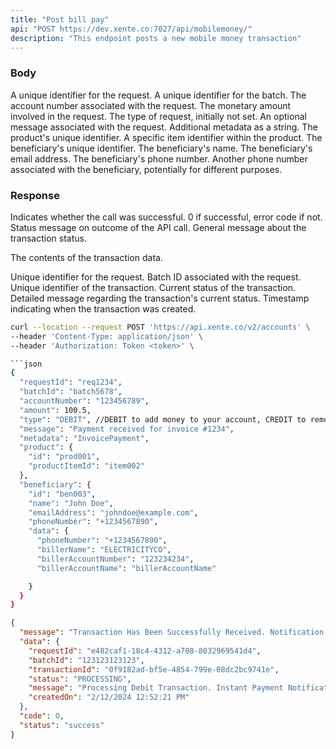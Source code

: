 ```yaml
---
title: "Post bill pay"
api: "POST https://dev.xente.co:7027/api/mobilemoney/"
description: "This endpoint posts a new mobile money transaction"
---
```


### Body

<ParamField body="requestId" type="string">
  A unique identifier for the request.
</ParamField>

<ParamField body="batchId" type="string">
  A unique identifier for the batch.
</ParamField>

<ParamField body="accountNumber" type="string">
  The account number associated with the request.
</ParamField>

<ParamField body="amount" type="number">
  The monetary amount involved in the request.
</ParamField>

<ParamField body="type" type="string">
  The type of request, initially not set.
</ParamField>

<ParamField body="message" type="string">
  An optional message associated with the request.
</ParamField>

<ParamField body="metadata" type="string">
  Additional metadata as a string.
</ParamField>

<ParamField body="product.id" type="string">
  The product's unique identifier.
</ParamField>

<ParamField body="product.productItemId" type="string">
  A specific item identifier within the product.
</ParamField>

<ParamField body="beneficiary.id" type="string">
  The beneficiary's unique identifier.
</ParamField>

<ParamField body="beneficiary.name" type="string">
  The beneficiary's name.
</ParamField>

<ParamField body="beneficiary.emailAddress" type="string">
  The beneficiary's email address.
</ParamField>

<ParamField body="beneficiary.phoneNumber" type="string">
  The beneficiary's phone number.
</ParamField>

<ParamField body="beneficiary.data.phoneNumber" type="string">
  Another phone number associated with the beneficiary, potentially for different purposes.
</ParamField>

### Response

<ResponseField name="code" type="number">
  Indicates whether the call was successful. 0 if successful, error code if not.
</ResponseField>

<ResponseField name="status" type="string">
  Status message on outcome of the API call.
</ResponseField>

<ResponseField name="message" type="string">
  General message about the transaction status.
</ResponseField>

<ResponseField name="data" type="object">

The contents of the transaction data.

<Expandable title="Toggle object">

<ResponseField name="requestId" type="string">
  Unique identifier for the request.
</ResponseField>

<ResponseField name="batchId" type="string">
  Batch ID associated with the request.
</ResponseField>

<ResponseField name="transactionId" type="string">
  Unique identifier of the transaction.
</ResponseField>

<ResponseField name="status" type="string">
  Current status of the transaction.
</ResponseField>

<ResponseField name="message" type="string">
  Detailed message regarding the transaction's current status.
</ResponseField>

<ResponseField name="createdOn" type="string">
  Timestamp indicating when the transaction was created.
</ResponseField>

</Expandable>

</ResponseField>


<RequestExample>

```bash Example Request
curl --location --request POST 'https://api.xente.co/v2/accounts' \
--header 'Content-Type: application/json' \
--header 'Authorization: Token <token>' \

```json
{
  "requestId": "req1234",
  "batchId": "batch5678",
  "accountNumber": "123456789",
  "amount": 100.5,
  "type": "DEBIT", //DEBIT to add money to your account, CREDIT to remove money from your account
  "message": "Payment received for invoice #1234",
  "metadata": "InvoicePayment",
  "product": {
    "id": "prod001",
    "productItemId": "item002"
  },
  "beneficiary": {
    "id": "ben003",
    "name": "John Doe",
    "emailAddress": "johndoe@example.com",
    "phoneNumber": "+1234567890",
    "data": {
      "phoneNumber": "+1234567890",
      "billerName": "ELECTRICITYCO",
      "billerAccountNumber": "123234234",
      "billerAccountName": "billerAccountName"

    }
  }
}
```
</RequestExample>

<ResponseExample>

```json Response
{
  "message": "Transaction Has Been Successfully Received. Notification Will Be Sent Shortly",
  "data": {
    "requestId": "e482caf1-18c4-4312-a708-8032969541d4",
    "batchId": "123123123123",
    "transactionId": "0f9182ad-bf5e-4854-799e-08dc2bc9741e",
    "status": "PROCESSING",
    "message": "Processing Debit Transaction. Instant Payment Notification will be sent shortly",
    "createdOn": "2/12/2024 12:52:21 PM"
  },
  "code": 0,
  "status": "success"
}
```

</ResponseExample>
